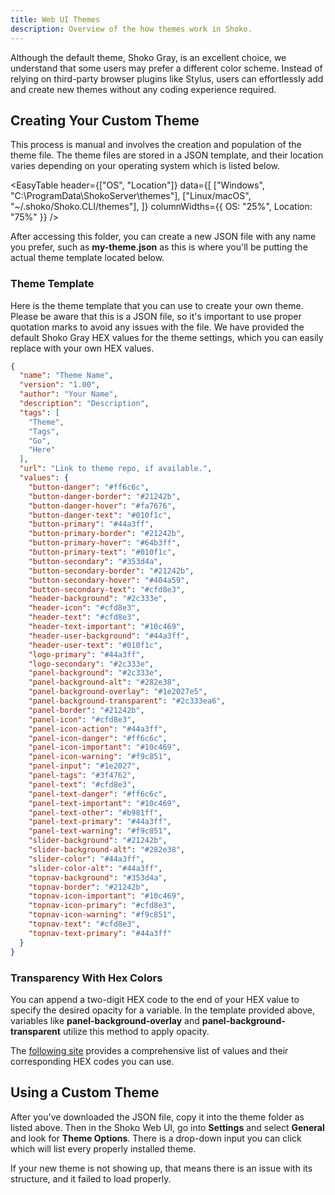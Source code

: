 ```yaml
---
title: Web UI Themes
description: Overview of the how themes work in Shoko.
---
```


Although the default theme, Shoko Gray, is an excellent choice, we understand that some users may prefer a different
color scheme. Instead of relying on third-party browser plugins like Stylus, users can effortlessly add and create
new themes without any coding experience required.

## Creating Your Custom Theme

This process is manual and involves the creation and population of the theme file. The theme files are stored in a
JSON template, and their location varies depending on your operating system which is listed below.

<EasyTable
  header={["OS", "Location"]}
  data={[
    ["Windows", "C:\\ProgramData\\ShokoServer\\themes"],
    ["Linux/macOS", "~/.shoko/Shoko.CLI/themes"],
  ]}
  columnWidths={{ OS: "25%", Location: "75%" }}
/>

After accessing this folder, you can create a new JSON file with any name you prefer, such as **my-theme.json** as this
is where you'll be putting the actual theme template located below.

### Theme Template

Here is the theme template that you can use to create your own theme. Please be aware that this is a JSON file, so
it's important to use proper quotation marks to avoid any issues with the file. We have provided the default Shoko Gray
HEX values for the theme settings, which you can easily replace with your own HEX values.

```json
{
  "name": "Theme Name",
  "version": "1.00",
  "author": "Your Name",
  "description": "Description",
  "tags": [
    "Theme",
    "Tags",
    "Go",
    "Here"
  ],
  "url": "Link to theme repo, if available.",
  "values": {
    "button-danger": "#ff6c6c",
    "button-danger-border": "#21242b",
    "button-danger-hover": "#fa7676",
    "button-danger-text": "#010f1c",
    "button-primary": "#44a3ff",
    "button-primary-border": "#21242b",
    "button-primary-hover": "#64b3ff",
    "button-primary-text": "#010f1c",
    "button-secondary": "#353d4a",
    "button-secondary-border": "#21242b",
    "button-secondary-hover": "#404a59",
    "button-secondary-text": "#cfd8e3",
    "header-background": "#2c333e",
    "header-icon": "#cfd8e3",
    "header-text": "#cfd8e3",
    "header-text-important": "#10c469",
    "header-user-background": "#44a3ff",
    "header-user-text": "#010f1c",
    "logo-primary": "#44a3ff",
    "logo-secondary": "#2c333e",
    "panel-background": "#2c333e",
    "panel-background-alt": "#282e38",
    "panel-background-overlay": "#1e2027e5",
    "panel-background-transparent": "#2c333ea6",
    "panel-border": "#21242b",
    "panel-icon": "#cfd8e3",
    "panel-icon-action": "#44a3ff",
    "panel-icon-danger": "#ff6c6c",
    "panel-icon-important": "#10c469",
    "panel-icon-warning": "#f9c851",
    "panel-input": "#1e2027",
    "panel-tags": "#3f4762",
    "panel-text": "#cfd8e3",
    "panel-text-danger": "#ff6c6c",
    "panel-text-important": "#10c469",
    "panel-text-other": "#b981ff",
    "panel-text-primary": "#44a3ff",
    "panel-text-warning": "#f9c851",
    "slider-background": "#21242b",
    "slider-background-alt": "#282e38",
    "slider-color": "#44a3ff",
    "slider-color-alt": "#44a3ff",
    "topnav-background": "#353d4a",
    "topnav-border": "#21242b",
    "topnav-icon-important": "#10c469",
    "topnav-icon-primary": "#cfd8e3",
    "topnav-icon-warning": "#f9c851",
    "topnav-text": "#cfd8e3",
    "topnav-text-primary": "#44a3ff"
  }
}
```

### Transparency With Hex Colors

You can append a two-digit HEX code to the end of your HEX value to specify the desired opacity for a variable. In the
template provided above, variables like **panel-background-overlay** and **panel-background-transparent** utilize this
method to apply opacity.

The [following site](https://davidwalsh.name/hex-opacity) provides a comprehensive list of values and their
corresponding HEX codes you can use.

## Using a Custom Theme

After you've downloaded the JSON file, copy it into the theme folder as listed above. Then in the Shoko Web UI, go
into **Settings** and select **General** and look for **Theme Options**. There is a drop-down input you can click
which will list every properly installed theme.

If your new theme is not showing up, that means there is an issue with its structure, and it failed to load properly.

